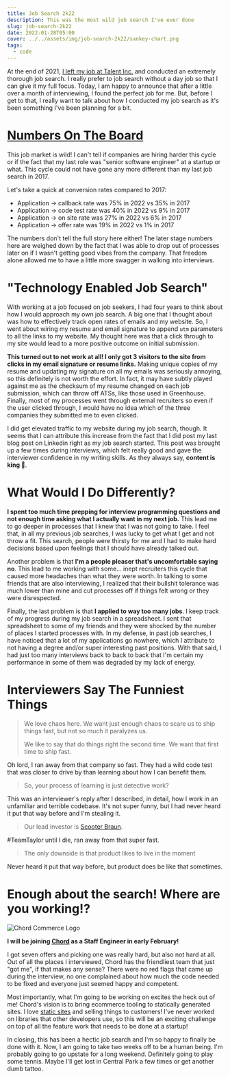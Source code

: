 ```yaml
---
title: Job Search 2k22
description: This was the most wild job search I've ever done
slug: job-search-2k22
date: 2022-01-28T05:00
cover: ../../assets/img/job-search-2k22/sankey-chart.png
tags:
  - code
---
```


At the end of 2021, [I left my job at Talent Inc.](/blog/what-i-learned-working-at-my-first-startup) and conducted an extremely thorough job search.
I really prefer to job search without a day job so that I can give it my full focus. Today, I am happy to announce that
after a little over a month of interviewing, I found the perfect job for me. But, before I get to that, I really want to
talk about how I conducted my job search as it's been something I've been planning for a bit.

# [Numbers On The Board](https://www.youtube.com/watch?v=DawrlSwHUiM)

<JobSearchSankeyChart year={2022} />

This job market is wild! I can't tell if companies are hiring harder this cycle or if the fact that my last role was
"senior software engineer" at a startup or what. This cycle could not have gone any more different than my last job
search in 2017.

Let's take a quick at conversion rates compared to 2017:

- Application → callback rate was 75% in 2022 vs 35% in 2017
- Application → code test rate was 40% in 2022 vs 9% in 2017
- Application → on site rate was 27% in 2022 vs 6% in 2017
- Application → offer rate was 19% in 2022 vs 1% in 2017

The numbers don't tell the full story here either! The later stage numbers here are weighed down by the fact that I was
able to drop out of processes later on if I wasn't getting good vibes from the company. That freedom alone allowed me to
have a little more swagger in walking into interviews.

# "Technology Enabled Job Search"

With working at a job focused on job seekers, I had four years to think about how I would approach my own job search.
A big one that I thought about was how to effectively track open rates of emails and my website. So, I went about wiring
my resume and email signature to append `utm` parameters to all the links to my website. My thought here was that
a click through to my site would lead to a more positive outcome on initial submission.

**This turned out to not work at all! I only got 3 visitors to the site from clicks in my email signature or resume
links.** Making unique copies of my resume and updating my signature on all my emails was seriously annoying, so this
definitely is not worth the effort. In fact, it may have subtly played against me as the checksum of my resume changed
on each job submission, which can throw off ATSs, like those used in Greenhouse. Finally, most of my processes went
through external recruiters so even if the user clicked through, I would have no idea which of the three companies they
submitted me to even clicked.

I did get elevated traffic to my website during my job search, though. It seems that I can attribute this increase from
the fact that I did post my last blog post on Linkedin right as my job search started. This post was brought up a few
times during interviews, which felt really good and gave the interviewer confidence in my writing skills. As they always
say, **content is king 👑**.

# What Would I Do Differently?

**I spent too much time prepping for interview programming questions and not enough time asking what I actually want in my
next job.** This lead me to go deeper in processes that I knew that I was not going to take. I feel that, in all my
previous job searches, I was lucky to get what I get and not throw a fit. This search, people were thirsty for me and
I had to make hard decisions based upon feelings that I should have already talked out.

Another problem is that **I'm a people pleaser that's uncomfortable saying no**. This lead to me working with some… inept
recruiters this cycle that caused more headaches than what they were worth. In talking to some friends that are also
interviewing, I realized that their bullshit tolerance was much lower than mine and cut processes off if things felt
wrong or they were disrespected.

Finally, the last problem is that **I applied to way too many jobs**. I keep track of my progress during my job search in
a spreadsheet. I sent that spreadsheet to some of my friends and they were shocked by the number of places I started
processes with. In my defense, in past job searches, I have noticed that a lot of my applications go nowhere, which
I attribute to not having a degree and/or super interesting past positions. With that said, I had just too many
interviews back to back to back that I'm certain my performance in some of them was degraded by my lack of energy.

# Interviewers Say The Funniest Things

> We love chaos here. We want just enough chaos to scare us to ship things fast, but not so much it paralyzes us.
>
> We like to say that do things right the second time. We want that first time to ship fast.

Oh lord, I ran away from that company so fast. They had a wild code test that was closer to drive by than learning about
how I can benefit them.

> So, your process of learning is just detective work?

This was an interviewer's reply after I described, in detail, how I work in an unfamiliar and terrible codebase. It's
not super funny, but I had never heard it put that way before and I'm stealing it.

> Our lead investor is [Scooter Braun](https://en.wikipedia.org/wiki/Taylor_Swift_masters_controversy).

\#TeamTaylor until I die, ran away from that super fast.

> The only downside is that product likes to live in the moment

Never heard it put that way before, but product does be like that sometimes.

# Enough about the search! Where are you working!?

![Chord Commerce Logo](../../assets/img/job-search-2k22/chord-logo.jpg)

**I will be joining [Chord](https://chord.co) as a Staff Engineer in early February!**

I got seven offers and picking one was really hard, but also not hard at all. Out of all the places I interviewed, Chord
has the friendliest team that just "got me", if that makes any sense? There were no red flags that came up during the
interview, no one complained about how much the code needed to be fixed and everyone just seemed happy and competent.

Most importantly, what I'm going to be working on excites the heck out of me! Chord's vision is to bring ecommerce
tooling to statically generated sites. I love [static sites](/blog/2021-website-redesign) and selling things to
customers! I've never worked on libraries that other developers use, so this will be an exciting challenge on top of all
the feature work that needs to be done at a startup!

In closing, this has been a hectic job search and I'm so happy to finally be done with it. Now, I am going to take two
weeks off to be a human being. I'm probably going to go upstate for a long weekend. Definitely going to play some
tennis. Maybe I'll get lost in Central Park a few times or get another dumb tattoo.
